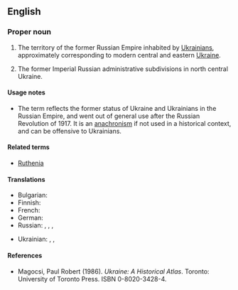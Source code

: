 ==English==
{{wikipedia}}

===Proper noun===
{{en-proper noun}}

# {{context|historical|lang=en}} The territory of the former Russian Empire inhabited by [[Ukrainian]]s, approximately corresponding to modern central and eastern [[Ukraine]].
# {{context|historical|lang=en}} The former Imperial Russian administrative subdivisions in north central Ukraine.

====Usage notes====
* The term reflects the former status of Ukraine and Ukrainians in the Russian Empire, and went out of general use after the Russian Revolution of 1917.  It is an [[anachronism]] if not used in a historical context, and can be offensive to Ukrainians.

====Related terms====
* [[Ruthenia]]

====Translations====
{{trans-top|a historical area}}
* Bulgarian: {{t-|bg|Малорусия|f|tr=Malorúsija|sc=Cyrl}}
* Finnish: {{t-|fi|Vähä-Venäjä}}
* French: {{t+|fr|Petite Russie|f}}
* German: {{t-|de|Kleinrussland|n}}
* Russian: {{t-|ru|Малая Русь|f|tr=Málaja Rusʹ|sc=Cyrl}}, {{t-|ru|Малая Россия|f|tr=Málaja Rossíja|sc=Cyrl}}, {{t+|ru|Малороссия|f|tr=Maloróssija|sc=Cyrl}}, {{t-|ru|Малоруссия|f|tr=Malorússija|sc=Cyrl}} {{qualifier|less common}}
{{trans-mid}}
* Ukrainian: {{t-|uk|Мала Русь|f|tr=Malá Rusʹ|sc=Cyrl}}, {{t-|uk|Мала Росія|f|tr=Malá Rosíja|sc=Cyrl}}, {{t-|uk|Малоросія|f|tr=Malorósija|sc=Cyrl}}
{{trans-bottom}}

====References====
* Magocsi, Paul Robert (1986).  ''Ukraine: A Historical Atlas''.  Toronto: University of Toronto Press.  ISBN 0-8020-3428-4.